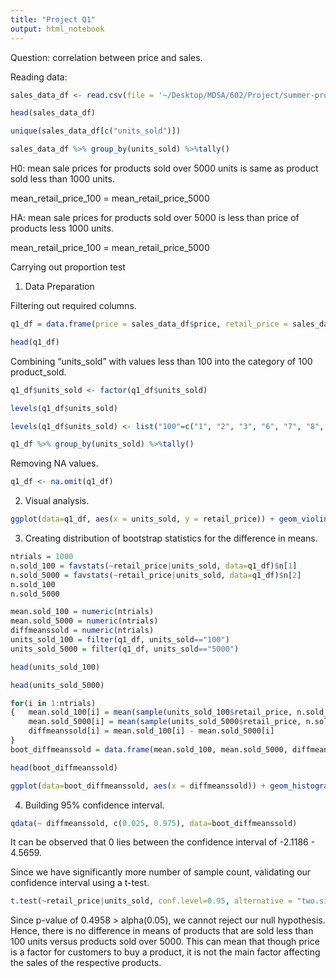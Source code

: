 ```yaml
---
title: "Project Q1"
output: html_notebook
---
```


 
Question: correlation between price and sales.

Reading data:
```r
sales_data_df <- read.csv(file = '~/Desktop/MDSA/602/Project/summer-products-with-rating-and-performance_2020-08.csv')
```

```r
head(sales_data_df)
```

```r
unique(sales_data_df[c("units_sold")])
```
```r
sales_data_df %>% group_by(units_sold) %>%tally()
```

H0: mean sale prices for products sold over 5000 units is same as product sold less than 1000 units.

mean_retail_price_100 = mean_retail_price_5000

HA: mean sale prices for products sold over 5000 is less than price of products less 1000 units.

mean_retail_price_100 = mean_retail_price_5000

Carrying out proportion test

1. Data Preparation

Filtering out required columns.
```r
q1_df = data.frame(price = sales_data_df$price, retail_price = sales_data_df$retail_price, units_sold = sales_data_df$units_sold)
```

```r
head(q1_df)
```


Combining "units_sold" with values less than 100 into the category of 100 product_sold.

```r
q1_df$units_sold <- factor(q1_df$units_sold)
```

```r
levels(q1_df$units_sold)
```


```r
levels(q1_df$units_sold) <- list("100"=c("1", "2", "3", "6", "7", "8", "10", "50", "100"),"5000"=c("5000", "10000", "20000", "50000", "100000"))
```

```r
q1_df %>% group_by(units_sold) %>%tally()
```

Removing NA values.

```r
q1_df <- na.omit(q1_df)
```

2. Visual analysis.
```r
ggplot(data=q1_df, aes(x = units_sold, y = retail_price)) + geom_violin(fill="blue") + geom_boxplot(width = 0.1, fill="orange") + xlab("Units Sold") + ylab("Retail price of products") + ggtitle("Violin plot of retail prices") + coord_flip()
```

3. Creating distribution of bootstrap statistics for the difference in means.
```r
ntrials = 1000
n.sold_100 = favstats(~retail_price|units_sold, data=q1_df)$n[1]
n.sold_5000 = favstats(~retail_price|units_sold, data=q1_df)$n[2]
n.sold_100
n.sold_5000
```

```r
mean.sold_100 = numeric(ntrials)
mean.sold_5000 = numeric(ntrials) 
diffmeanssold = numeric(ntrials)
units_sold_100 = filter(q1_df, units_sold=="100")
units_sold_5000 = filter(q1_df, units_sold=="5000")
```

```r
head(units_sold_100)
```
```r
head(units_sold_5000)
```

```r
for(i in 1:ntrials)
{   mean.sold_100[i] = mean(sample(units_sold_100$retail_price, n.sold_100, replace=TRUE))
    mean.sold_5000[i] = mean(sample(units_sold_5000$retail_price, n.sold_5000, replace=TRUE))
    diffmeanssold[i] = mean.sold_100[i] - mean.sold_5000[i]
}
boot_diffmeanssold = data.frame(mean.sold_100, mean.sold_5000, diffmeanssold)
```

```r
head(boot_diffmeanssold)
```

```r
ggplot(data=boot_diffmeanssold, aes(x = diffmeanssold)) + geom_histogram(fill='blue', col='red', binwidth=1) + xlab("Difference Between Mean of units sold") + ggtitle("Distribution of Mean(100 units) - Mean(5000 units)")
```

4. Building 95% confidence interval.
```r
qdata(~ diffmeanssold, c(0.025, 0.975), data=boot_diffmeanssold)
```

It can be observed that 0 lies between the confidence interval of -2.1186 - 4.5659.

Since we have significantly more number of sample count, validating our confidence interval using a t-test.
```r
t.test(~retail_price|units_sold, conf.level=0.95, alternative = "two.sided", var.equal=FALSE, q1_df)
```
Since p-value of 0.4958 > alpha(0.05), we cannot reject our null hypothesis.
Hence, there is no difference in means of products that are sold less than 100 units versus products sold over 5000. This can mean that though price is a factor for customers to buy a product, it is not the main factor affecting the sales of the respective products.

